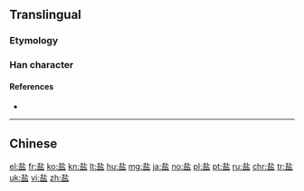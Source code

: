 ==Translingual==
{{Han simplified forms|鹽|塩|盐}}

===Etymology===
{{Han simp|鹽}}

===Han character===
{{Han char|rn=108|rad=皿|as=05|sn=10|four=|canj=GYBT|ids=⿱圤皿}}

====References====
* {{Han ref|kx=0794.041|hdz=42559.030|uh=76D0|ud=30416}}

----

==Chinese==
{{zh-see|鹽}}

[[el:盐]]
[[fr:盐]]
[[ko:盐]]
[[kn:盐]]
[[lt:盐]]
[[hu:盐]]
[[mg:盐]]
[[ja:盐]]
[[no:盐]]
[[pl:盐]]
[[pt:盐]]
[[ru:盐]]
[[chr:盐]]
[[tr:盐]]
[[uk:盐]]
[[vi:盐]]
[[zh:盐]]